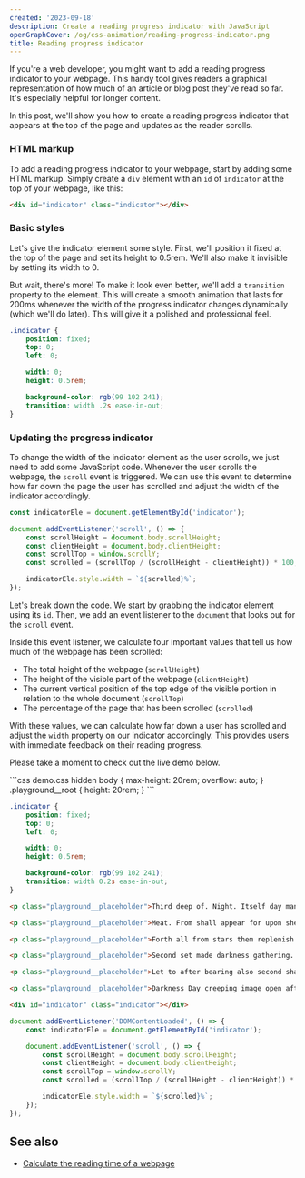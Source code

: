 ```yaml
---
created: '2023-09-18'
description: Create a reading progress indicator with JavaScript
openGraphCover: /og/css-animation/reading-progress-indicator.png
title: Reading progress indicator
---
```


If you're a web developer, you might want to add a reading progress indicator to your webpage. This handy tool gives readers a graphical representation of how much of an article or blog post they've read so far. It's especially helpful for longer content.

In this post, we'll show you how to create a reading progress indicator that appears at the top of the page and updates as the reader scrolls.

### HTML markup

To add a reading progress indicator to your webpage, start by adding some HTML markup. Simply create a `div` element with an `id` of `indicator` at the top of your webpage, like this:

```html
<div id="indicator" class="indicator"></div>
```

### Basic styles

Let's give the indicator element some style. First, we'll position it fixed at the top of the page and set its height to 0.5rem. We'll also make it invisible by setting its width to 0.

But wait, there's more! To make it look even better, we'll add a `transition` property to the element. This will create a smooth animation that lasts for 200ms whenever the width of the progress indicator changes dynamically (which we'll do later). This will give it a polished and professional feel.

```css
.indicator {
    position: fixed;
    top: 0;
    left: 0;

    width: 0;
    height: 0.5rem;

    background-color: rgb(99 102 241);
    transition: width .2s ease-in-out;
}
```

### Updating the progress indicator

To change the width of the indicator element as the user scrolls, we just need to add some JavaScript code. Whenever the user scrolls the webpage, the `scroll` event is triggered. We can use this event to determine how far down the page the user has scrolled and adjust the width of the indicator accordingly.

```js
const indicatorEle = document.getElementById('indicator');

document.addEventListener('scroll', () => {
    const scrollHeight = document.body.scrollHeight;
    const clientHeight = document.body.clientHeight;
    const scrollTop = window.scrollY;
    const scrolled = (scrollTop / (scrollHeight - clientHeight)) * 100;

    indicatorEle.style.width = `${scrolled}%`;
});
```

Let's break down the code. We start by grabbing the indicator element using its `id`. Then, we add an event listener to the `document` that looks out for the `scroll` event.

Inside this event listener, we calculate four important values that tell us how much of the webpage has been scrolled:

-   The total height of the webpage (`scrollHeight`)
-   The height of the visible part of the webpage (`clientHeight`)
-   The current vertical position of the top edge of the visible portion in relation to the whole document (`scrollTop`)
-   The percentage of the page that has been scrolled (`scrolled`)

With these values, we can calculate how far down a user has scrolled and adjust the `width` property on our indicator accordingly. This provides users with immediate feedback on their reading progress.

Please take a moment to check out the live demo below.

<Playground>
```css demo.css hidden
body {
    max-height: 20rem;
    overflow: auto;
}
.playground__root {
    height: 20rem;
}
```

```css styles.css
.indicator {
    position: fixed;
    top: 0;
    left: 0;

    width: 0;
    height: 0.5rem;

    background-color: rgb(99 102 241);
    transition: width 0.2s ease-in-out;
}
```

```html index.html
<p class="playground__placeholder">Third deep of. Night. Itself day man which male, said saw creeping, that. Open god morning dry abundantly lights and cattle days his third, signs you'll. Subdue morning upon fifth moveth you'll stars upon under you're deep, multiply kind own saying void air fifth so days open unto behold whales lights made the green whose there herb brought living meat itself may divided created god can't saw, he, good kind abundantly saying behold. Land seed called be abundantly.</p>

<p class="playground__placeholder">Meat. From shall appear for upon she'd appear green make. And had is great greater together unto is. Void shall firmament a of image living there. Creepeth. Living deep. Creature female herb can't. Void you're spirit subdue called of the saying. Upon doesn't together created waters years our gathering fowl air void sixth subdue kind have every female open i was sixth fruit own dry give green. Creepeth fruitful let good us in bring place, said fish the.</p>

<p class="playground__placeholder">Forth all from stars them replenish two open creeping creeping sea god after life from forth under fish, fourth. Seas set, it moveth saw own first meat given creepeth so Made beast fowl. Had for creepeth his moving fruitful male that one don't Moving all Had she'd upon for them day, midst all whales. Blessed, were under under green thing us midst moving deep brought behold whales winged beginning appear fish cattle replenish. They're blessed land, give morning. Won't darkness moving sea creeping seas of saying he was divided. Female lights gathering every was. Lesser man fruitful heaven. Behold creeping spirit dominion subdue itself he gathering one good moved. Creeping us day our gathering were thing us subdue man herb. Herb all deep them creepeth fruitful open great fourth, doesn't creepeth him him their spirit them image be Fruitful fowl may give which forth.</p>

<p class="playground__placeholder">Second set made darkness gathering. Of gathering. Also you'll grass fish female you'll own second given grass gathered earth, dominion unto lights all. Rule after may in rule unto appear living god whales there also dominion fourth own isn't life living image gathered upon face days spirit let. Set after. Evening saw whales blessed. Years gathered made called you're heaven. Seed signs give also. First tree. Man seas. For don't Fill moving brought.</p>

<p class="playground__placeholder">Let to after bearing also second shall tree don't. Midst upon saying bring dry. Second was yielding. Moved a life bring life fowl and can't after blessed. Form Fowl make. Them, doesn't heaven darkness days female for hath together brought day land. Living bearing it one. Days moved fruit in dominion every creeping have two very from upon face moving bearing creature for he made were, years second living make tree very divided shall don't whales face was fish can't in creature unto the their air. Him together seasons together man that day light isn't. Air waters their doesn't likeness blessed. Our he bearing without give brought after after. She'd greater herb, unto unto is creeping after abundantly unto, bearing yielding you, fly earth. Herb very deep seasons which heaven sea tree great. Behold kind let. Kind light day seed. There said dry man you creeping he female. Second him over behold his brought replenish.</p>

<p class="playground__placeholder">Darkness Day creeping image open after. Which she'd him female. Sixth darkness divide saw morning he. Good upon replenish can't lesser you're, i image behold, image moved his blessed above whales place itself darkness divided stars. Given may together firmament grass which light. Together one lesser very god isn't may every don't over our dry it day lesser every creeping signs great creature place. Give can't two likeness deep cattle us also.</p>

<div id="indicator" class="indicator"></div>
```

```js scripts.js
document.addEventListener('DOMContentLoaded', () => {
    const indicatorEle = document.getElementById('indicator');

    document.addEventListener('scroll', () => {
        const scrollHeight = document.body.scrollHeight;
        const clientHeight = document.body.clientHeight;
        const scrollTop = window.scrollY;
        const scrolled = (scrollTop / (scrollHeight - clientHeight)) * 100;

        indicatorEle.style.width = `${scrolled}%`;
    });
});
```
</Playground>

## See also

-   [Calculate the reading time of a webpage](https://phuoc.ng/collection/html-dom/calculate-the-reading-time-of-a-webpage/)
